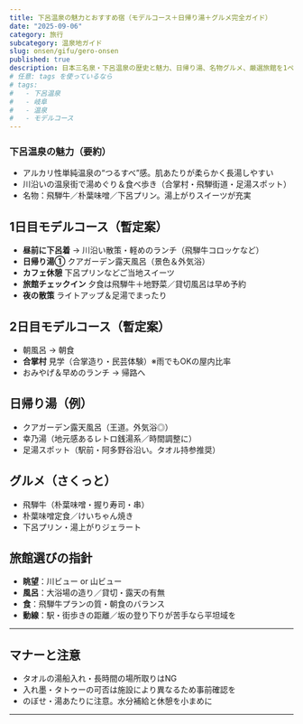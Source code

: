 ```yaml
---
title: 下呂温泉の魅力とおすすめ宿（モデルコース＋日帰り湯＋グルメ完全ガイド）
date: "2025-09-06"
category: 旅行
subcategory: 温泉地ガイド
slug: onsen/gifu/gero-onsen
published: true
description: 日本三名泉・下呂温泉の歴史と魅力、日帰り湯、名物グルメ、厳選旅館を1ページで。1泊2日モデルコース付き。
# 任意: tags を使っているなら
# tags:
#   - 下呂温泉
#   - 岐阜
#   - 温泉
#   - モデルコース
---
```

<PhotoPending caption="下呂温泉の温泉地ガイド — 写真は許可が下り次第、掲載します。" />

### 下呂温泉の魅力（要約）
- アルカリ性単純温泉の“つるすべ”感。肌あたりが柔らかく長湯しやすい
- 川沿いの温泉街で湯めぐり＆食べ歩き（合掌村・飛騨街道・足湯スポット）
- 名物：飛騨牛／朴葉味噌／下呂プリン。湯上がりスイーツが充実

## 1日目モデルコース（暫定案）
- **昼前に下呂着** → 川沿い散策・軽めのランチ（飛騨牛コロッケなど）
- **日帰り湯①** クアガーデン露天風呂（景色＆外気浴）
- **カフェ休憩** 下呂プリンなどご当地スイーツ
- **旅館チェックイン** 夕食は飛騨牛＋地野菜／貸切風呂は早め予約
- **夜の散策** ライトアップ＆足湯でまったり

## 2日目モデルコース（暫定案）
- 朝風呂 → 朝食
- **合掌村** 見学（合掌造り・民芸体験）※雨でもOKの屋内比率
- おみやげ＆早めのランチ → 帰路へ

## 日帰り湯（例）
- クアガーデン露天風呂（王道。外気浴◎）
- 幸乃湯（地元感あるレトロ銭湯系／時間調整に）
- 足湯スポット（駅前・阿多野谷沿い。タオル持参推奨）

## グルメ（さくっと）
- 飛騨牛（朴葉味噌・握り寿司・串）
- 朴葉味噌定食／けいちゃん焼き
- 下呂プリン・湯上がりジェラート

## 旅館選びの指針
- **眺望**：川ビュー or 山ビュー
- **風呂**：大浴場の造り／貸切・露天の有無
- **食**：飛騨牛プランの質・朝食のバランス
- **動線**：駅・街歩きの距離／坂の登り下りが苦手なら平坦域を

---

## マナーと注意
- タオルの湯船入れ・長時間の場所取りはNG  
- 入れ墨・タトゥーの可否は施設により異なるため事前確認を  
- のぼせ・湯あたりに注意。水分補給と休憩を小まめに

---


<BookingLinksGroup>
  <BookingLinksItem name="下呂温泉の宿" rakuten="" jalan="" ikkyu="" yahoo="" />
</BookingLinksGroup>



